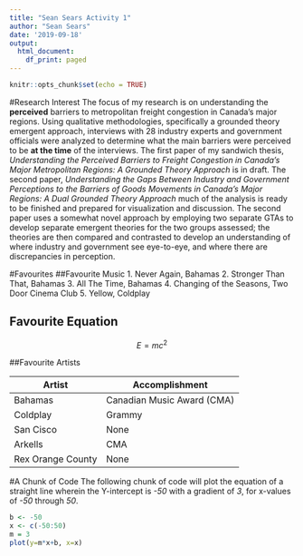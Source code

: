 ```yaml
---
title: "Sean Sears Activity 1"
author: "Sean Sears"
date: '2019-09-18'
output:
  html_document:
    df_print: paged
---
```


```r
knitr::opts_chunk$set(echo = TRUE)
```
#Research Interest
The focus of my research is on understanding the __perceived__ barriers to metropolitan freight congestion in Canada's major regions. Using qualitative methodologies, specifically a grounded theory emergent approach, interviews with 28 industry experts and government officials were analyzed to determine what the main barriers were perceived to be  __at the time__ of the interviews. The first paper of my sandwich thesis,  _Understanding the Perceived Barriers to Freight Congestion in Canada's Major Metropolitan Regions: A Grounded Theory Approach_ is in draft. The second paper,  _Understanding the Gaps Between Industry and Government Perceptions to the Barriers of Goods Movements in Canada’s Major Regions: A Dual Grounded Theory Approach_ much of the analysis is ready to be finished and prepared for visualization and discussion. The second paper uses a somewhat novel approach by employing two separate GTAs to develop separate emergent theories for the two groups assessed; the theories are then compared and contrasted to develop an understanding of where industry and government see eye-to-eye, and where there are discrepancies in perception.

#Favourites
##Favourite Music
1. Never Again, Bahamas
2. Stronger Than That, Bahamas
3. All The Time, Bahamas
4. Changing of the Seasons, Two Door Cinema Club
5. Yellow, Coldplay

## Favourite Equation
$$ E=mc^2 $$

##Favourite Artists

Artist | Accomplishment  
- | -
Bahamas  | Canadian Music Award (CMA)  
Coldplay | Grammy  
San Cisco | None  
Arkells | CMA
Rex Orange County | None

#A Chunk of Code
The following chunk of code will plot the equation of a straight line wherein the Y-intercept is _-50_ with a gradient of _3_, for x-values of _-50_ through _50_.
```r
b <- -50
x <- c(-50:50)
m = 3
plot(y=m*x+b, x=x)
```
